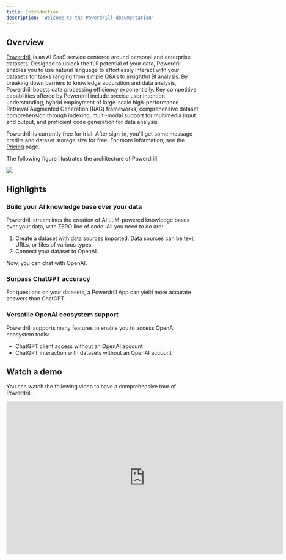 ```yaml
---
title: Introduction
description: 'Welcome to the Powerdrill documentation'
---
```


## Overview

[Powerdrill](https://powerdrill.ai/) is an AI SaaS service centered around personal and enterprise datasets. Designed to unlock the full potential of your data, Powerdrill enables you to use natural language to effortlessly interact with your datasets for tasks ranging from simple Q&As to insightful BI analysis. By breaking down barriers to knowledge acquisition and data analysis, Powerdrill boosts data processing efficiency exponentially. Key competitive capabilities offered by Powerdrill include precise user intention understanding, hybrid employment of large-scale high-performance Retrieval Augmented Generation (RAG) frameworks, comprehensive dataset comprehension through indexing, multi-modal support for multimedia input and output, and proficient code generation for data analysis.

Powerdrill is currently free for trial. After sign-in, you'll get some message credits and dataset storage size for free. For more information, see the [Pricing](https://powerdrill.ai/pricing) page.

The following figure illustrates the architecture of Powerdrill.

<Frame>
  <img src="/images/archi.png" style={{ borderRadius: '0.5rem' }} />
</Frame>


## Highlights

### Build your AI knowledge base over your data

Powerdrill streamlines the creation of AI LLM-powered knowledge bases over your data, with ZERO line of code. All you need to do are:

1. Create a dataset with data sources imported. Data sources can be text, URLs, or files of various types.
2. Connect your dataset to OpenAI.

Now, you can chat with OpenAI.


### Surpass ChatGPT accuracy

For questions on your datasets, a Powerdrill App can yield more accurate answers than ChatGPT.

### Versatile OpenAI ecosystem support


Powerdrill supports many features to enable you to access OpenAI ecosystem tools:


- ChatGPT client access without an OpenAI account
- ChatGPT interaction with datasets without an OpenAI account


## Watch a demo
You can watch the following video to have a comprehensive tour of Powerdrill.

<iframe width="724" height="400" src="https://www.youtube.com/embed/Emov-9AqpMw" title="Chat with your data using free client - https://powerdrill.ai" frameborder="0" allow="accelerometer; autoplay; clipboard-write; encrypted-media; gyroscope; picture-in-picture; web-share" allowfullscreen></iframe>
